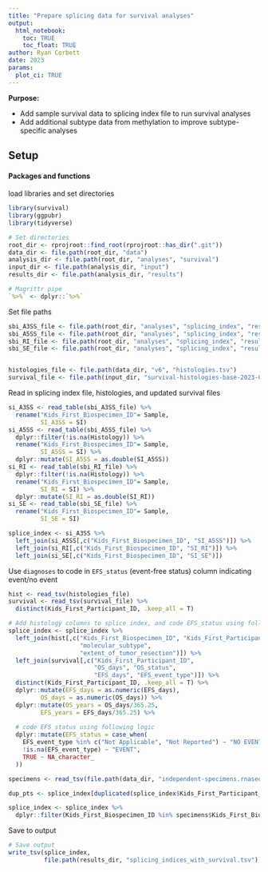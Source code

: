 ```yaml
---
title: "Prepare splicing data for survival analyses"
output: 
  html_notebook:
    toc: TRUE
    toc_float: TRUE
author: Ryan Corbett
date: 2023
params:
  plot_ci: TRUE
---
```


**Purpose:** 

- Add sample survival data to splicing index file to run survival analyses
- Add additional subtype data from methylation to improve subtype-specific analyses

## Setup

#### Packages and functions

load libraries and set directories
```r
library(survival)
library(ggpubr)
library(tidyverse)

# Set directories
root_dir <- rprojroot::find_root(rprojroot::has_dir(".git"))
data_dir <- file.path(root_dir, "data")
analysis_dir <- file.path(root_dir, "analyses", "survival")
input_dir <- file.path(analysis_dir, "input")
results_dir <- file.path(analysis_dir, "results")

# Magrittr pipe
`%>%` <- dplyr::`%>%`
```

Set file paths

```r
sbi_A3SS_file <- file.path(root_dir, "analyses", "splicing_index", "results", "splicing_index.A3SS.txt")
sbi_A5SS_file <- file.path(root_dir, "analyses", "splicing_index", "results", "splicing_index.A5SS.txt")
sbi_RI_file <- file.path(root_dir, "analyses", "splicing_index", "results", "splicing_index.RI.txt")
sbi_SE_file <- file.path(root_dir, "analyses", "splicing_index", "results", "splicing_index.SE.txt")


histologies_file <- file.path(data_dir, "v6", "histologies.tsv")
survival_file <- file.path(input_dir, "survival-histologies-base-2023-09-20.tsv")

```

Read in splicing index file, histologies, and updated survival files
```r
si_A3SS <- read_table(sbi_A3SS_file) %>%
  rename("Kids_First_Biospecimen_ID"= Sample,
         SI_A3SS = SI)
si_A5SS <- read_table(sbi_A5SS_file) %>%
  dplyr::filter(!is.na(Histology)) %>%
  rename("Kids_First_Biospecimen_ID"= Sample,
         SI_A5SS = SI) %>%
  dplyr::mutate(SI_A5SS = as.double(SI_A5SS))
si_RI <- read_table(sbi_RI_file) %>%
  dplyr::filter(!is.na(Histology)) %>%
  rename("Kids_First_Biospecimen_ID"= Sample,
         SI_RI = SI) %>%
  dplyr::mutate(SI_RI = as.double(SI_RI))
si_SE <- read_table(sbi_SE_file) %>%
  rename("Kids_First_Biospecimen_ID"= Sample,
         SI_SE = SI)

splice_index <- si_A3SS %>%
  left_join(si_A5SS[,c("Kids_First_Biospecimen_ID", "SI_A5SS")]) %>%
  left_join(si_RI[,c("Kids_First_Biospecimen_ID", "SI_RI")]) %>%
  left_join(si_SE[,c("Kids_First_Biospecimen_ID", "SI_SE")])

```

Use `diagnoses` to code in `EFS_status` (event-free status) column indicating event/no event

```r
hist <- read_tsv(histologies_file)
survival <- read_tsv(survival_file) %>%
  distinct(Kids_First_Participant_ID, .keep_all = T)

# Add histology columns to splice index, and code EFS_status using following logic
splice_index <- splice_index %>%
  left_join(hist[,c("Kids_First_Biospecimen_ID", "Kids_First_Participant_ID", 
                    "molecular_subtype",
                    "extent_of_tumor_resection")]) %>%
  left_join(survival[,c("Kids_First_Participant_ID",
                        "OS_days", "OS_status",
                        "EFS_days", "EFS_event_type")]) %>%
  distinct(Kids_First_Participant_ID, .keep_all = T) %>%
  dplyr::mutate(EFS_days = as.numeric(EFS_days),
         OS_days = as.numeric(OS_days)) %>%
  dplyr::mutate(OS_years = OS_days/365.25,
         EFS_years = EFS_days/365.25) %>%
  
  # code EFS status using following logic
  dplyr::mutate(EFS_status = case_when(
    EFS_event_type %in% c("Not Applicable", "Not Reported") ~ "NO EVENT",
    !is.na(EFS_event_type) ~ "EVENT",
    TRUE ~ NA_character_
  ))

specimens <- read_tsv(file.path(data_dir, "independent-specimens.rnaseqpanel.primary-plus.tsv"))

dup_pts <- splice_index[duplicated(splice_index$Kids_First_Participant_ID),]$Kids_First_Participant_ID

splice_index <- splice_index %>%
  dplyr::filter(Kids_First_Biospecimen_ID %in% specimens$Kids_First_Biospecimen_ID | !Kids_First_Participant_ID %in% dup_pts)
```

Save to output
```r
# Save output
write_tsv(splice_index,
          file.path(results_dir, "splicing_indices_with_survival.tsv"))
```
